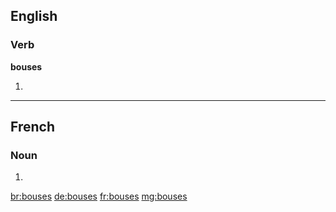 ==English==

===Verb===
'''bouses'''

# {{third-person singular of|bouse}}

----

==French==

===Noun===
{{head|fr|g=f|g2=p}}

# {{plural of|bouse|lang=fr}}

[[br:bouses]]
[[de:bouses]]
[[fr:bouses]]
[[mg:bouses]]